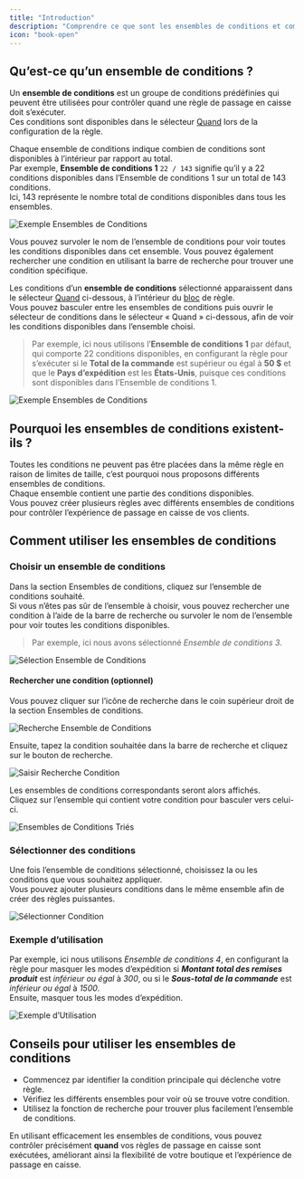 ```yaml
---
title: "Introduction"
description: "Comprendre ce que sont les ensembles de conditions et comment les utiliser."
icon: "book-open"
---
```


## Qu’est-ce qu’un ensemble de conditions ?

Un **ensemble de conditions** est un groupe de conditions prédéfinies qui peuvent être utilisées pour contrôler quand une règle de passage en caisse doit s’exécuter.  
Ces conditions sont disponibles dans le sélecteur [Quand](/guides/fr/get-started/concepts#conditions-le-“quand”) lors de la configuration de la règle.

Chaque ensemble de conditions indique combien de conditions sont disponibles à l’intérieur par rapport au total.  
Par exemple, **Ensemble de conditions 1** `22 / 143` signifie qu’il y a 22 conditions disponibles dans l’Ensemble de conditions 1 sur un total de 143 conditions.  
Ici, 143 représente le nombre total de conditions disponibles dans tous les ensembles.

<img
  src="/images/essentials/condition-sets/introduction/total-availibility-condition-set-example.webp"
  alt="Exemple Ensembles de Conditions"
/>

<Info>
  Vous pouvez survoler le nom de l’ensemble de conditions pour voir toutes les
  conditions disponibles dans cet ensemble.  
  Vous pouvez également rechercher une condition en utilisant la barre de recherche pour trouver une condition spécifique.
</Info>

Les conditions d’un **ensemble de conditions** sélectionné apparaissent dans le sélecteur [Quand](/guides/fr/get-started/concepts#conditions-le-“quand”) ci-dessous, à l’intérieur du [bloc](/guides/fr/get-started/concepts#block) de règle.  
Vous pouvez basculer entre les ensembles de conditions puis ouvrir le sélecteur de conditions dans le sélecteur « Quand » ci-dessous, afin de voir les conditions disponibles dans l’ensemble choisi.

> Par exemple, ici nous utilisons l’**Ensemble de conditions 1** par défaut, qui comporte 22 conditions disponibles, en configurant la règle pour s’exécuter si le **Total de la commande** est supérieur ou égal à **50 $** et que le **Pays d’expédition** est les **États-Unis**, puisque ces conditions sont disponibles dans l’Ensemble de conditions 1.

<img
  src="/images/essentials/condition-sets/introduction/condition-sets-example.webp"
  alt="Exemple Ensembles de Conditions"
/>

## Pourquoi les ensembles de conditions existent-ils ?

Toutes les conditions ne peuvent pas être placées dans la même règle en raison de limites de taille, c’est pourquoi nous proposons différents ensembles de conditions.  
Chaque ensemble contient une partie des conditions disponibles.  
Vous pouvez créer plusieurs règles avec différents ensembles de conditions pour contrôler l’expérience de passage en caisse de vos clients.

## Comment utiliser les ensembles de conditions

### Choisir un ensemble de conditions

Dans la section Ensembles de conditions, cliquez sur l’ensemble de conditions souhaité.  
Si vous n’êtes pas sûr de l’ensemble à choisir, vous pouvez rechercher une condition à l’aide de la barre de recherche ou survoler le nom de l’ensemble pour voir toutes les conditions disponibles.

> Par exemple, ici nous avons sélectionné _Ensemble de conditions 3_.

<img
  src="/images/essentials/condition-sets/introduction/select-set-condition.webp"
  alt="Sélection Ensemble de Conditions"
/>

#### Rechercher une condition (optionnel)

Vous pouvez cliquer sur l’icône de recherche dans le coin supérieur droit de la section Ensembles de conditions.

<img
  src="/images/essentials/condition-sets/introduction/search-condition-set.webp"
  alt="Recherche Ensemble de Conditions"
/>

Ensuite, tapez la condition souhaitée dans la barre de recherche et cliquez sur le bouton de recherche.

<img
  src="/images/essentials/condition-sets/introduction/type-in-search-condition.webp"
  alt="Saisir Recherche Condition"
/>

Les ensembles de conditions correspondants seront alors affichés.  
Cliquez sur l’ensemble qui contient votre condition pour basculer vers celui-ci.

<img
  src="/images/essentials/condition-sets/introduction/sorted-condition-sets.webp"
  alt="Ensembles de Conditions Triés"
/>

### Sélectionner des conditions

Une fois l’ensemble de conditions sélectionné, choisissez la ou les conditions que vous souhaitez appliquer.  
Vous pouvez ajouter plusieurs conditions dans le même ensemble afin de créer des règles puissantes.

<img
  src="/images/essentials/condition-sets/introduction/select-condition.webp"
  alt="Sélectionner Condition"
/>

### Exemple d’utilisation

Par exemple, ici nous utilisons _Ensemble de conditions 4_, en configurant la règle pour masquer les modes d’expédition si _**Montant total des remises produit**_ est _inférieur ou égal_ à _300_, ou si le _**Sous-total de la commande**_ est _inférieur ou égal_ à _1500_.  
Ensuite, masquer tous les modes d’expédition.

<img
  src="/images/essentials/condition-sets/introduction/example-usage.webp"
  alt="Exemple d’Utilisation"
/>

## Conseils pour utiliser les ensembles de conditions

- Commencez par identifier la condition principale qui déclenche votre règle.  
- Vérifiez les différents ensembles pour voir où se trouve votre condition.  
- Utilisez la fonction de recherche pour trouver plus facilement l’ensemble de conditions.

En utilisant efficacement les ensembles de conditions, vous pouvez contrôler précisément **quand** vos règles de passage en caisse sont exécutées, améliorant ainsi la flexibilité de votre boutique et l’expérience de passage en caisse.
